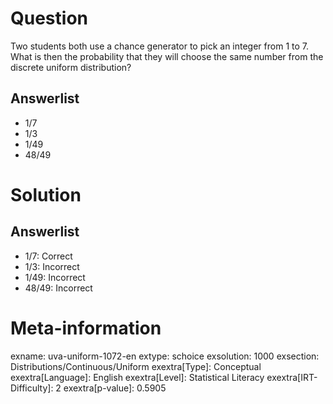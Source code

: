 Question
========

Two students both use a chance generator to pick an integer from 1 to 7. What is then the probability that they will choose the same number from the discrete uniform distribution?

Answerlist
----------

* 1/7
* 1/3
* 1/49
* 48/49

Solution
========

Answerlist
----------

* 1/7: Correct
* 1/3: Incorrect
* 1/49: Incorrect
* 48/49: Incorrect

Meta-information
================
exname: uva-uniform-1072-en
extype: schoice
exsolution: 1000
exsection: Distributions/Continuous/Uniform
exextra[Type]: Conceptual
exextra[Language]: English
exextra[Level]: Statistical Literacy
exextra[IRT-Difficulty]: 2
exextra[p-value]: 0.5905
